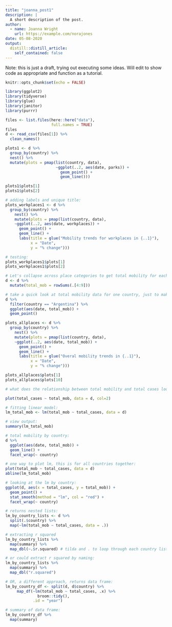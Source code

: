 ```yaml
---
title: "joanna_post1"
description: |
  A short description of the post.
author:
  - name: Joanna Wright
    url: https://example.com/norajones
date: 05-08-2020
output:
  distill::distill_article:
    self_contained: false
---
```


Note: this is just a draft, trying out executing some ideas. Will edit to show code as appropriate and function as a tutorial. 

```r
knitr::opts_chunk$set(echo = FALSE)

library(ggplot2)
library(tidyverse)
library(glue)
library(janitor)
library(purrr)

```

```r
files <- list.files(here::here("data"),
                    full.names = TRUE)
files
d <- read_csv(files[1]) %>%
  clean_names()
```

```r

plots1 <- d %>% 
  group_by(country) %>% 
  nest() %>% 
  mutate(plots = pmap(list(country, data),
                      ~ggplot(..2, aes(date, parks)) +
                        geom_point() + 
                        geom_line()))

plots1$plots[1]
plots1$plots[2]

```

```r

# adding labels and unique title: 
plots_workplaces1 <- d %>%
  group_by(country) %>% 
    nest() %>%
    mutate(plots = pmap(list(country, data),
    ~ggplot(..2, aes(date, workplaces)) +
      geom_point() + 
      geom_line() + 
      labs(title = glue("Mobility trends for workplaces in {..1}"),
           x = "Date", 
           y = "% change")))

# testing: 
plots_workplaces1$plots[1]
plots_workplaces1$plots[2]

```

```r

# Let's collapse across place categories to get total mobility for each day, in each country:
d <- d %>%
  mutate(total_mob = rowSums(.[4:9]))

# take a quick look at total mobility data for one country, just to make sure the rowSums worked like we'd expect: 
d %>% 
  filter(country == "Argentina") %>%
  ggplot(aes(date, total_mob)) +
  geom_point()

plots_allplaces <- d %>%
  group_by(country) %>% 
    nest() %>%
    mutate(plots = pmap(list(country, data),
    ~ggplot(..2, aes(date, total_mob)) +
      geom_point() + 
      geom_line() + 
      labs(title = glue("Overal mobility trends in {..1}"),
           x = "Date", 
           y = "% change")))

plots_allplaces$plots[1]
plots_allplaces$plots[10]

```

```r

# what does the relationship between total mobility and total cases look like?

plot(total_cases ~ total_mob, data = d, col=2)

# fitting linear model:
lm_total_mob <- lm(total_mob ~ total_cases, data = d)

# view output:
summary(lm_total_mob)

# total mobility by country: 
d %>%
  ggplot(aes(date, total_mob)) +
  geom_line() +
  facet_wrap(~ country)

# one way to plot lm, this is for all countries together: 
plot(total_mob ~ total_cases, data = d)
abline(lm_total_mob)

# looking at the lm by country: 
ggplot(d, aes(x = total_cases, y = total_mob)) + 
  geom_point() +
  stat_smooth(method = "lm", col = "red") +
  facet_wrap(~ country)

```

```r

# returns nested lists: 
lm_by_country_lists <- d %>% 
  split(.$country) %>% 
  map(~lm(total_mob ~ total_cases, data = .))

# extracting r squared 
lm_by_country_lists %>% 
  map(summary) %>% 
  map_dbl(~.$r.squared) # tilda and . to loop through each country list and extract r squared

# or could extract r squared by naming: 
lm_by_country_lists %>% 
  map(summary) %>% 
  map_dbl("r.squared")

# OR, a different approach, returns data frame: 
lm_by_country_df <- split(d, d$country) %>%
     map_df(~lm(total_mob ~ total_cases, .x) %>%
              broom::tidy(),
            .id = "year")

# summary of data frame:  
lm_by_country_df %>%
  map(summary)

```


